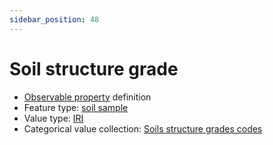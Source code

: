 ```yaml
---
sidebar_position: 48
---
```



# Soil structure grade

- [Observable property](/viewers/dawe-vocabs?uri=https://linked.data.gov.au/def/nrm/8e87bc47-7bc6-4ad7-81ac-17d4968004e8) definition
- Feature type: [soil sample](http://linked.data.gov.au/def/tern-cv/06461021-a6c2-4175-9651-23653c2b9116)
- Value type: [IRI](https://w3id.org/tern/ontologies/tern/IRI)
- Categorical value collection: [Soils structure grades codes](/viewers/dawe-vocabs?uri=https://linked.data.gov.au/def/nrm/0cfcb0fc-75e3-4de1-a2d3-78c357a3ce06)

<Example protocolModule="soil-pit-characterization" observableProperty="https://linked.data.gov.au/def/nrm/8e87bc47-7bc6-4ad7-81ac-17d4968004e8" />
